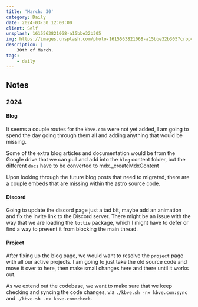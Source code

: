 ```yaml
---
title: 'March: 30'
category: Daily
date: 2024-03-30 12:00:00
client: Self
unsplash: 1615563821068-a15bbe32b305
img: https://images.unsplash.com/photo-1615563821068-a15bbe32b305?crop=entropy&cs=srgb&fm=jpg&ixid=MnwzNjM5Nzd8MHwxfHJhbmRvbXx8fHx8fHx8fDE2ODE3NDg2ODY&ixlib=rb-4.0.3&q=85
description: |
    30th of March.
tags:
    - daily
---
```


## Notes



### 2024


#### Blog

It seems a couple routes for the `kbve.com` were not yet added, I am going to spend the day going through them all and adding anything that would be missing.

Some of the extra blog articles and documentation would be from the Google drive that we can pull and add into the `blog` content folder, but the different `docs` have to be converted to mdx._createMdxContent

Upon looking through the future blog posts that need to migrated, there are a couple embeds that are missing within the astro source code.



#### Discord

Going to update the discord page just a tad bit, maybe add an animation and fix the invite link to the Discord server.
There might be an issue with the way that we are loading the `lottie` package, which I might have to defer or find a way to prevent it from blocking the main thread.



#### Project

After fixing up the blog page, we would want to resolve the `project` page with all our active projects.
I am going to just take the old source code and move it over to here, then make small changes here and there until it works out.

As we extend out the codebase, we want to make sure that we keep checking and syncing the code changes, via `./kbve.sh -nx kbve.com:sync` and `./kbve.sh -nx kbve.com:check`.
